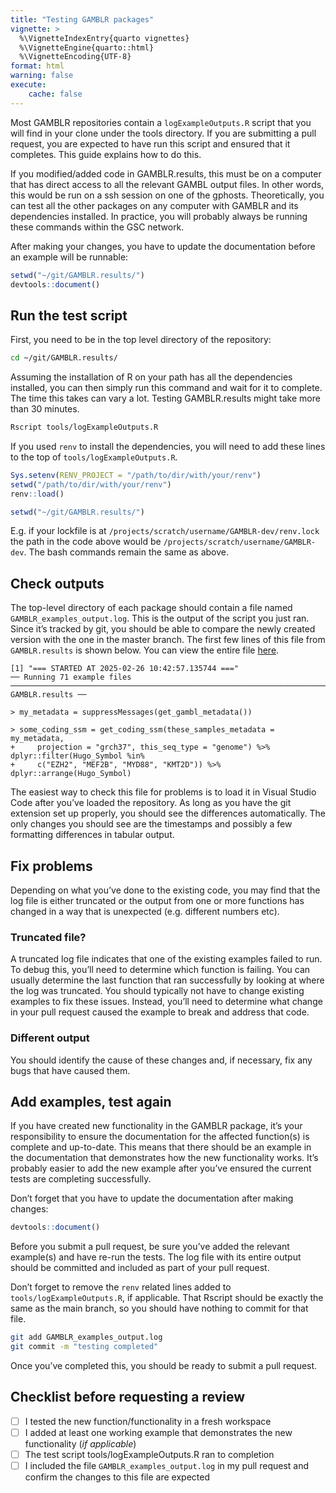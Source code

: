 ```yaml
---
title: "Testing GAMBLR packages"
vignette: >
  %\VignetteIndexEntry{quarto vignettes}
  %\VignetteEngine{quarto::html}
  %\VignetteEncoding{UTF-8}
format: html
warning: false
execute:
    cache: false
---
```



Most GAMBLR repositories contain a `logExampleOutputs.R` script that you will find in your clone under the tools directory. If you are submitting a pull request, you are expected to have run this script and ensured that it completes. This guide explains how to do this.

::: {.callout-important}
If you modified/added code in GAMBLR.results, this must be on a computer that has direct access to all the relevant GAMBL output files. In other words, this would be run on a ssh session on one of the gphosts. Theoretically, you can test all the other packages on any computer with GAMBLR and its dependencies installed. In practice, you will probably always be running these commands within the GSC network.
:::

After making your changes, you have to update the documentation before an example will be runnable:

```r
setwd("~/git/GAMBLR.results/")
devtools::document()
```

## Run the test script

First, you need to be in the top level directory of the repository:

```bash
cd ~/git/GAMBLR.results/
```

Assuming the installation of R on your path has all the dependencies installed, you can then simply run this command and wait for it to complete. The time this takes can vary a lot. Testing GAMBLR.results might take more than 30 minutes.

```bash
Rscript tools/logExampleOutputs.R
```

If you used `renv` to install the dependencies, you will need to add these lines to the top of `tools/logExampleOutputs.R`.

```r
Sys.setenv(RENV_PROJECT = "/path/to/dir/with/your/renv")
setwd("/path/to/dir/with/your/renv")
renv::load()

setwd("~/git/GAMBLR.results/")
```

E.g. if your lockfile is at `/projects/scratch/username/GAMBLR-dev/renv.lock` the path in the code above would be `/projects/scratch/username/GAMBLR-dev`. The bash commands remain the same as above.

## Check outputs

The top-level directory of each package should contain a file named `GAMBLR_examples_output.log`. This is the output of the script you just ran. Since it's tracked by git, you should be able to compare the newly created version with the one in the master branch. The first few lines of this file from `GAMBLR.results` is shown below. You can view the entire file [here](https://github.com/morinlab/GAMBLR.results/blob/main/GAMBLR_examples_output.log).

```
[1] "=== STARTED AT 2025-02-26 10:42:57.135744 ==="
── Running 71 example files ───────────────────────────────────────────────────────────────────────────────────────────────────────────────────────────────────────────────────────────────────────────────────────────────────────────────────────────── GAMBLR.results ──

> my_metadata = suppressMessages(get_gambl_metadata())

> some_coding_ssm = get_coding_ssm(these_samples_metadata = my_metadata,
+     projection = "grch37", this_seq_type = "genome") %>% dplyr::filter(Hugo_Symbol %in%
+     c("EZH2", "MEF2B", "MYD88", "KMT2D")) %>% dplyr::arrange(Hugo_Symbol)
```

::: {.callout-important}
The easiest way to check this file for problems is to load it in Visual Studio Code after you've loaded the repository. As long as you have the git extension set up properly, you should see the differences automatically. The only changes you should see are the timestamps and possibly a few formatting differences in tabular output.
:::

## Fix problems

Depending on what you've done to the existing code, you may find that the log file is either truncated or the output from one or more functions has changed in a way that is unexpected (e.g. different numbers etc).

### Truncated file?

A truncated log file indicates that one of the existing examples failed to run. To debug this, you'll need to determine which function is failing. You can usually determine the last function that ran successfully by looking at where the log was truncated. You should typically not have to change existing examples to fix these issues. Instead, you'll need to determine what change in your pull request caused the example to break and address that code.

### Different output

You should identify the cause of these changes and, if necessary, fix any bugs that have caused them.

## Add examples, test again

If you have created new functionality in the GAMBLR package, it's your responsibility to ensure the documentation for the affected function(s) is complete and up-to-date. This means that there should be an example in the documentation that demonstrates how the new functionality works. It's probably easier to add the new example after you've ensured the current tests are completing successfully.

::: {.callout-important}
Don't forget that you have to update the documentation after making changes:
:::

```r
devtools::document()
```

Before you submit a pull request, be sure you've added the relevant example(s) and have re-run the tests. The log file with its entire output should be committed and included as part of your pull request.

::: {.callout-important}
Don't forget to remove the `renv` related lines added to `tools/logExampleOutputs.R`, if applicable. That Rscript should be exactly the same as the main branch, so you should have nothing to commit for that file.
:::


```bash
git add GAMBLR_examples_output.log
git commit -m "testing completed"
```

Once you've completed this, you should be ready to submit a pull request.

## Checklist before requesting a review
- [ ] I tested the new function/functionality in a fresh workspace
- [ ] I added at least one working example that demonstrates the new functionality (*if applicable*)
- [ ] The test script tools/logExampleOutputs.R ran to completion
- [ ] I included the file `GAMBLR_examples_output.log` in my pull request and confirm the changes to this file are expected

